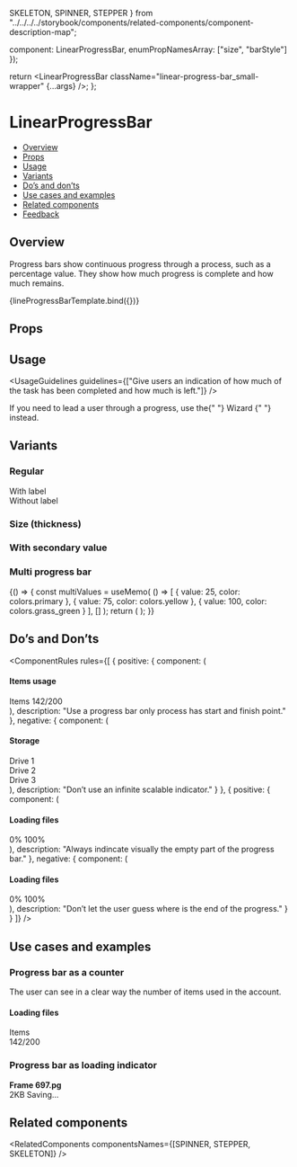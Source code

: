   SKELETON,
  SPINNER,
  STEPPER
} from "../../../../storybook/components/related-components/component-description-map";

  component: LinearProgressBar,
  enumPropNamesArray: ["size", "barStyle"]
});

<Meta
  title="Feedback/LinearProgressBar - (In Progress)"
  component={LinearProgressBar}
  argTypes={metaSettings.argTypes}
  decorators={metaSettings.decorators}
/>

<!--- Component template -->

  return <LinearProgressBar className="linear-progress-bar_small-wrapper" {...args} />;
};

<!--- Component documentation -->

# LinearProgressBar

- [Overview](#overview)
- [Props](#props)
- [Usage](#usage)
- [Variants](#variants)
- [Do’s and don’ts](#dos-and-donts)
- [Use cases and examples](#use-cases-and-examples)
- [Related components](#related-components)
- [Feedback](#feedback)

## Overview

Progress bars show continuous progress through a process, such as a percentage value. They show how much progress is complete and how much remains.

<Canvas>
  <Story name="Overview" args={{ value: 20, size: LinearProgressBar.sizes.LARGE }}>
    {lineProgressBarTemplate.bind({})}
  </Story>
</Canvas>

## Props

<ArgsTable of={LinearProgressBar} />

## Usage

<UsageGuidelines
  guidelines={["Give users an indication of how much of the task has been completed and how much is left."]}
/>

<Tip>
  If you need to lead a user through a progress, use the{" "}
  <Link href="/?path=/docs/navigation-wizard--overview" size={Link.sizes.SMALL} withoutSpacing>
    Wizard
  </Link>{" "}
  instead.
</Tip>

## Variants

### Regular

<Canvas>
  <Story name="Regular">
    <div className="linear-progress-bar_column">
      <div className="linear-progress-bar_block">
        <LinearProgressBar
          className="linear-progress-bar_small-wrapper"
          indicateProgress
          value={30}
          size={LinearProgressBar.sizes.LARGE}
        />
        With label
      </div>
      <div className="linear-progress-bar_block">
        <LinearProgressBar
          className="linear-progress-bar_small-wrapper"
          value={30}
          size={LinearProgressBar.sizes.LARGE}
        />
        Without label
      </div>
    </div>
  </Story>
</Canvas>

### Size (thickness)

<Canvas>
  <Story name="Size (thickness)">
    <div style={{ display: "flex", flexDirection: "column", gap: "20px", marginTop: "15px" }}>
      <LinearProgressBar
        className="linear-progress-bar_small-wrapper"
        value={25}
        indicateProgress
        size={LinearProgressBar.sizes.SMALL}
      />
      <LinearProgressBar
        className="linear-progress-bar_small-wrapper"
        value={50}
        indicateProgress
        size={LinearProgressBar.sizes.MEDIUM}
      />
      <LinearProgressBar
        className="linear-progress-bar_small-wrapper"
        value={100}
        indicateProgress
        size={LinearProgressBar.sizes.LARGE}
      />
    </div>
  </Story>
</Canvas>

### With secondary value

<Canvas>
  <Story name="With secondary value">
    <LinearProgressBar
      className="linear-progress-bar_small-wrapper"
      value={50}
      indicateProgress
      valueSecondary={65}
      size={LinearProgressBar.sizes.LARGE}
    />
  </Story>
</Canvas>

### Multi progress bar

<Canvas>
  <Story name="Multi progress bar">
    {() => {
      const multiValues = useMemo(
        () => [
          { value: 25, color: colors.primary },
          { value: 75, color: colors.yellow },
          { value: 100, color: colors.grass_green }
        ],
        []
      );
      return (
        <LinearProgressBar
          className="linear-progress-bar_big-wrapper"
          value={25}
          size={LinearProgressBar.sizes.LARGE}
          indicateProgress
          multi
          multiValues={multiValues}
        />
      );
    }}
  </Story>
</Canvas>

## Do’s and Don’ts

<ComponentRules
  rules={[
    {
      positive: {
        component: (
          <DialogContentContainer className="linear-progress-bar_dialog-wrapper">
            <h4>Items usage</h4>
            <div className="linear-progress-bar_inline-wrapper">
              <span>Items</span>
              <span>142/200</span>
            </div>
            <LinearProgressBar value={71} />
          </DialogContentContainer>
        ),
        description: "Use a progress bar only process has start and finish point."
      },
      negative: {
        component: (
          <DialogContentContainer className="linear-progress-bar_dialog-wrapper">
            <h4>Storage</h4>
            <div className="linear-progress-bar_row-wrapper">
              <div className="linear-progress-bar_title">Drive 1</div>
              <LinearProgressBar className="linear-progress-bar_without-bg" value={88} />
            </div>
            <div className="linear-progress-bar_row-wrapper">
              <div className="linear-progress-bar_title">Drive 2</div>
              <LinearProgressBar className="linear-progress-bar_without-bg" value={46} />
            </div>
            <div className="linear-progress-bar_row-wrapper">
              <div className="linear-progress-bar_title">Drive 3</div>
              <LinearProgressBar className="linear-progress-bar_without-bg" value={72} />
            </div>
          </DialogContentContainer>
        ),
        description: "Don’t use an infinite scalable indicator."
      }
    },
    {
      positive: {
        component: (
          <DialogContentContainer className="linear-progress-bar_dialog-wrapper">
            <h4>Loading files</h4>
            <div className="linear-progress-bar_inline-wrapper">
              <span>0%</span>
              <span>100%</span>
            </div>
            <LinearProgressBar value={50} />
          </DialogContentContainer>
        ),
        description: "Always indincate visually the empty part of the progress bar."
      },
      negative: {
        component: (
          <DialogContentContainer className="linear-progress-bar_dialog-wrapper">
            <h4>Loading files</h4>
            <div className="linear-progress-bar_inline-wrapper">
              <span>0%</span>
              <span>100%</span>
            </div>
            <LinearProgressBar className="linear-progress-bar_without-bg" value={50} />
          </DialogContentContainer>
        ),
        description: "Don’t let the user guess where is the end of the progress."
      }
    }
  ]}
/>

## Use cases and examples

### Progress bar as a counter

The user can see in a clear way the number of items used in the account.

<Canvas>
  <Story name="Progress bar as a counter">
    <div className="linear-progress-bar_box">
      <h4>Loading files</h4>
      <div className="linear-progress-bar_inline-wrapper">
        <div className="linear-progress-bar_icon-wrapper">
          Items
          <Icon icon={Info} />
        </div>
        <span>142/200</span>
      </div>
      <LinearProgressBar value={71} size={LinearProgressBar.sizes.LARGE} barStyle={LinearProgressBar.styles.POSITIVE} />
    </div>
  </Story>
</Canvas>

### Progress bar as loading indicator

<Canvas>
  <Story name="Progress bar as loading indicator">
    <div className="linear-progress-bar_box-wrapper">
      <div className="linear-progress-bar_row">
        <div className="linear-progress-bar_img" />
        <div className="linear-progress-bar_aside">
          <b>Frame 697.pg</b>
          <BreadcrumbsBar className="linear-progress-bar_breadcrumbs">
            <BreadcrumbItem text="Hadas Test" />
            <BreadcrumbItem text="Activity 6" />
          </BreadcrumbsBar>
          <div className="linear-progress-bar_inline-wrapper">
            <span>2KB</span>
            <span>Saving...</span>
          </div>
        </div>
      </div>
      <LinearProgressBar value={71} />
    </div>
  </Story>
</Canvas>

## Related components

<RelatedComponents componentsNames={[SPINNER, STEPPER, SKELETON]} />

